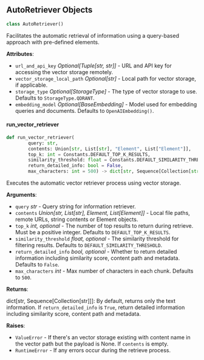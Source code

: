 <a id="camel.retrievers.auto_retriever"></a>

<a id="camel.retrievers.auto_retriever.AutoRetriever"></a>

## AutoRetriever Objects

```python
class AutoRetriever()
```

Facilitates the automatic retrieval of information using a
query-based approach with pre-defined elements.

**Attributes**:

- `url_and_api_key` _Optional[Tuple[str, str]]_ - URL and API key for
  accessing the vector storage remotely.
- `vector_storage_local_path` _Optional[str]_ - Local path for vector
  storage, if applicable.
- `storage_type` _Optional[StorageType]_ - The type of vector storage to
  use. Defaults to `StorageType.QDRANT`.
- `embedding_model` _Optional[BaseEmbedding]_ - Model used for embedding
  queries and documents. Defaults to `OpenAIEmbedding()`.

<a id="camel.retrievers.auto_retriever.AutoRetriever.run_vector_retriever"></a>

#### run\_vector\_retriever

```python
def run_vector_retriever(
        query: str,
        contents: Union[str, List[str], "Element", List["Element"]],
        top_k: int = Constants.DEFAULT_TOP_K_RESULTS,
        similarity_threshold: float = Constants.DEFAULT_SIMILARITY_THRESHOLD,
        return_detailed_info: bool = False,
        max_characters: int = 500) -> dict[str, Sequence[Collection[str]]]
```

Executes the automatic vector retriever process using vector
storage.

**Arguments**:

- `query` _str_ - Query string for information retriever.
- `contents` _Union[str, List[str], Element, List[Element]]_ - Local
  file paths, remote URLs, string contents or Element objects.
- `top_k` _int, optional_ - The number of top results to return during
  retrieve. Must be a positive integer. Defaults to
  `DEFAULT_TOP_K_RESULTS`.
- `similarity_threshold` _float, optional_ - The similarity threshold
  for filtering results. Defaults to
  `DEFAULT_SIMILARITY_THRESHOLD`.
- `return_detailed_info` _bool, optional_ - Whether to return detailed
  information including similarity score, content path and
  metadata. Defaults to `False`.
- `max_characters` _int_ - Max number of characters in each chunk.
  Defaults to `500`.
  

**Returns**:

  dict[str, Sequence[Collection[str]]]: By default, returns
  only the text information. If `return_detailed_info` is
  `True`, return detailed information including similarity
  score, content path and metadata.
  

**Raises**:

- `ValueError` - If there's an vector storage existing with content
  name in the vector path but the payload is None. If
  `contents` is empty.
- `RuntimeError` - If any errors occur during the retrieve process.

